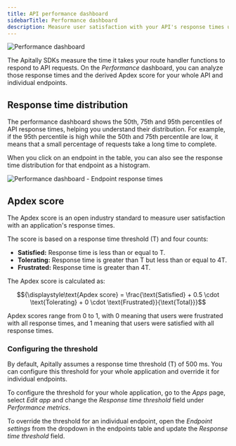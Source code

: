 ```yaml
---
title: API performance dashboard
sidebarTitle: Performance dashboard
description: Measure user satisfaction with your API's response times using the Apdex score.
---
```


<img src="https://assets.apitally.io/docs/2025-07-08/performance.webp" alt="Performance dashboard" class="rounded-xl" />

The Apitally SDKs measure the time it takes your route handler functions to respond to API requests.
On the *Performance* dashboard, you can analyze those response times and the derived Apdex score for your whole API and individual endpoints.

## Response time distribution

The performance dashboard shows the 50th, 75th and 95th percentiles of API response times, helping you understand their distribution.
For example, if the 95th percentile is high while the 50th and 75th percentile are low, it means that a small percentage of requests take a long time to complete.

When you click on an endpoint in the table, you can also see the response time distribution for that endpoint as a histogram.

<img src="https://assets.apitally.io/docs/2025-07-08/performance-endpoint-response-times.webp" alt="Performance dashboard - Endpoint response times" class="rounded-xl" />

## Apdex score

The Apdex score is an open industry standard to measure user satisfaction with an application's response times.

The score is based on a response time threshold (T) and four counts:

- <b>Satisfied:</b> Response time is less than or equal to T.
- <b>Tolerating:</b> Response time is greater than T but less than or equal to 4T.
- <b>Frustrated:</b> Response time is greater than 4T.

The Apdex score is calculated as:

$${\displaystyle\text{Apdex score} = \frac{\text{Satisfied} + 0.5 \cdot \text{Tolerating} + 0 \cdot \text{Frustrated}}{\text{Total}}}$$

Apdex scores range from 0 to 1, with 0 meaning that users were frustrated with all response times, and 1 meaning that users were satisfied with all response times.

### Configuring the threshold

By default, Apitally assumes a response time threshold (T) of 500 ms. You can configure this threshold for your whole application and override it for individual endpoints.

To configure the threshold for your whole application, go to the *Apps* page, select *Edit app* and change the *Response time threshold* field under *Performance metrics*.

To override the threshold for an individual endpoint, open the *Endpoint settings* from the dropdown in the endpoints table and update the *Response time threshold* field.
